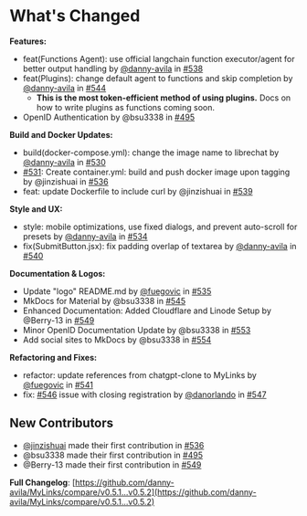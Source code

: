 # What's Changed

**Features:**

- feat(Functions Agent): use official langchain function executor/agent for better output handling by [@danny-avila](https://github.com/danny-avila) in [#538](https://github.com/danny-avila/MyLinks/pull/538)
- feat(Plugins): change default agent to functions and skip completion by [@danny-avila](https://github.com/danny-avila) in [#544](https://github.com/danny-avila/MyLinks/pull/544)
  - **This is the most token-efficient method of using plugins.** Docs on how to write plugins as functions coming soon.
- OpenID Authentication by @bsu3338 in [#495](https://github.com/danny-avila/MyLinks/pull/495)

**Build and Docker Updates:**

- build(docker-compose.yml): change the image name to librechat by [@danny-avila](https://github.com/danny-avila) in [#530](https://github.com/danny-avila/MyLinks/pull/530)
- [#531](https://github.com/danny-avila/MyLinks/pull/531): Create container.yml: build and push docker image upon tagging by @jinzishuai in [#536](https://github.com/danny-avila/MyLinks/pull/536)
- feat: update Dockerfile to include curl by @jinzishuai in [#539](https://github.com/danny-avila/MyLinks/pull/539)

**Style and UX:**

- style: mobile optimizations, use fixed dialogs, and prevent auto-scroll for presets by [@danny-avila](https://github.com/danny-avila) in [#534](https://github.com/danny-avila/MyLinks/pull/534)
- fix(SubmitButton.jsx): fix padding overlap of textarea by [@danny-avila](https://github.com/danny-avila) in [#540](https://github.com/danny-avila/MyLinks/pull/540)

**Documentation & Logos:**

- Update "logo" README.md by [@fuegovic](https://github.com/fuegovic) in [#535](https://github.com/danny-avila/MyLinks/pull/535)
- MkDocs for Material by @bsu3338 in [#545](https://github.com/danny-avila/MyLinks/pull/545)
- Enhanced Documentation: Added Cloudflare and Linode Setup by @Berry-13 in [#549](https://github.com/danny-avila/MyLinks/pull/549)
- Minor OpenID Documentation Update by @bsu3338 in [#553](https://github.com/danny-avila/MyLinks/pull/553)
- Add social sites to MkDocs by @bsu3338 in [#554](https://github.com/danny-avila/MyLinks/pull/554)

**Refactoring and Fixes:**

- refactor: update references from chatgpt-clone to MyLinks by [@fuegovic](https://github.com/fuegovic) in [#541](https://github.com/danny-avila/MyLinks/pull/541)
- fix: [#546](https://github.com/danny-avila/MyLinks/pull/546) issue with closing registration by [@danorlando](https://github.com/danorlando) in [#547](https://github.com/danny-avila/MyLinks/pull/547)

## New Contributors

- [@jinzishuai](https://github.com/jinzishuai) made their first contribution in [#536](https://github.com/danny-avila/MyLinks/pull/536)
- @bsu3338 made their first contribution in [#495](https://github.com/danny-avila/MyLinks/pull/495)
- @Berry-13 made their first contribution in [#549](https://github.com/danny-avila/MyLinks/pull/549)

**Full Changelog**: [https://github.com/danny-avila/MyLinks/compare/v0.5.1...v0.5.2](https://github.com/danny-avila/MyLinks/compare/v0.5.1...v0.5.2)
